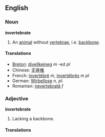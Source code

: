 ==English==

===Noun===
'''invertebrate'''

#An [[animal]] without [[vertebra]]e, i.e. [[backbone]].

====Translations====
*[[Breton]]: [[divellkeineg]] ''m'' -ed ''pl''
*Chinese: [[无脊椎]]
*French: [[invertébré]] ''m'', [[invertébré]]s ''m pl''
*German: [[Wirbellose]] ''n, pl.''
*Romanian: [[nevertebrată]] ''f''

===Adjective===
'''invertebrate'''

#Lacking a backbone.

====Translations====